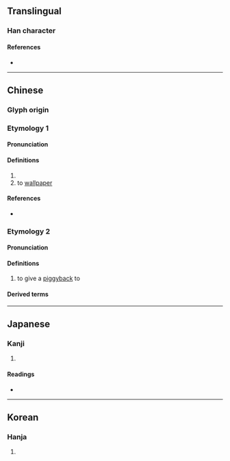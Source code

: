{{character info}}
==Translingual==

===Han character===
{{Han char|rn=9|rad=人|as=09|sn=11|four=21227|canj=OLPB|ids=⿰亻背}}

====References====
* {{Han ref|kx=0111.010|dkj=00865|dj=0237.020|hdz=10188.140|uh=505D|ud=20573|bh=D453|bd=54355}}

----

==Chinese==
{{zh-forms}}

===Glyph origin===
{{Han etym}}

===Etymology 1===

====Pronunciation====
{{zh-pron
|m=bèi
|c=bui3,bui6
|mn=pōe
|mc=y
|oc=y
|cat=v,adv
}}

====Definitions====
{{zh-hanzi}}

# {{zh-alt-form|背|to [[abandon]]; to [[give up]]; to [[turn]] one's [[back]] to}}
# to [[wallpaper]]

====References====
* {{R:twedu|B00112}}

===Etymology 2===
{{rfe|zh}}

====Pronunciation====
{{zh-pron
|mn=xm,tp,tc,hc,km:iāng/qz:ia̍hⁿ/qz:iahⁿ/tp,kh,tn,tc,hc,lk,sx,yl:āiⁿ/lk:iǎng/sx:āng/mg:chiāng
|cat=v
}}

====Definitions====
{{zh-hanzi}}

# {{lb|zh|Hokkien}} to give a [[piggyback]] to

====Derived terms====
{{zh-der|偝巾}}

----

==Japanese==

===Kanji===
{{ja-kanji|grade=|rs=人09}}

# {{rfdef|ja|sort=人09}}

====Readings====
* {{ja-readings|on=はい,ばい|kun=すてる,そむく}}

----

==Korean==

===Hanja===
{{ko-hanja|배}}

# {{rfdef|ko|sort=人09}}